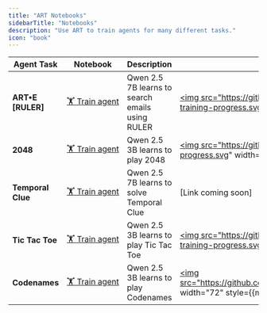 ```yaml
---
title: "ART Notebooks"
sidebarTitle: "Notebooks"
description: "Use ART to train agents for many different tasks."
icon: "book"
---
```


<div className="full-width">

| Agent Task        | Notebook                                                                                                                               | Description                                     | Performance                                                                                                                                                                                                                                                         |
| ----------------- | -------------------------------------------------------------------------------------------------------------------------------------- | ----------------------------------------------- | ------------------------------------------------------------------------------------------------------------------------------------------------------------------------------------------------------------------------------------------------------------------- |
| **ART•E [RULER]** | [🏋️&nbsp;Train&nbsp;agent](https://colab.research.google.com/github/openpipe/art/blob/main/examples/art-e.ipynb)                 | Qwen 2.5 7B learns to search emails using RULER | <a href="https://github.com/OpenPipe/ART/blob/main/examples/art-e/art_e/evaluate/display_benchmarks.ipynb"><img src="https://github.com/OpenPipe/ART/raw/main/assets/benchmarks/email_agent/accuracy-training-progress.svg" width="72" style={{margin: "0"}} /></a> |
| **2048**          | [🏋️&nbsp;Train&nbsp;agent](https://colab.research.google.com/github/openpipe/art/blob/main/examples/2048/2048.ipynb)                   | Qwen 2.5 3B learns to play 2048                 | <a href="https://github.com/OpenPipe/ART/blob/main/examples/2048/benchmark_2048.ipynb"><img src="https://github.com/OpenPipe/ART/raw/main/assets/benchmarks/2048/accuracy-training-progress.svg" width="72" style={{margin: "0"}} /></a>                            |
| **Temporal Clue** | [🏋️&nbsp;Train&nbsp;agent](https://colab.research.google.com/github/openpipe/art/blob/main/examples/temporal_clue/temporal-clue.ipynb) | Qwen 2.5 7B learns to solve Temporal Clue       | [Link coming soon]                                                                                                                                                                                                                                                  |
| **Tic Tac Toe**   | [🏋️&nbsp;Train&nbsp;agent](https://colab.research.google.com/github/openpipe/art/blob/main/examples/tic_tac_toe/tic-tac-toe.ipynb)     | Qwen 2.5 3B learns to play Tic Tac Toe          | <a href="https://github.com/OpenPipe/ART/blob/main/examples/tic_tac_toe/benchmark_tic_tac_toe.ipynb"><img src="https://github.com/OpenPipe/ART/raw/main/assets/benchmarks/tic-tac-toe-local/accuracy-training-progress.svg" width="72" style={{margin: "0"}} /></a> |
| **Codenames**     | [🏋️&nbsp;Train&nbsp;agent](https://colab.research.google.com/github/openpipe/art/blob/main/examples/codenames/Codenames_RL.ipynb)      | Qwen 2.5 3B learns to play Codenames            | <a href="https://github.com/OpenPipe/ART/blob/main/examples/codenames/Codenames_RL.ipynb"><img src="https://github.com/OpenPipe/ART/raw/main/assets/benchmarks/codenames/win_rate_over_time.png" width="72" style={{margin: "0"}} /></a>                            |

</div>
